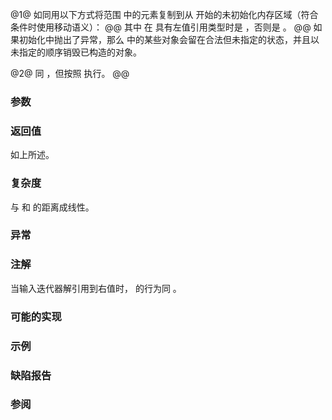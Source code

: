 {{cpp/title|uninitialized_move}}
{{cpp/memory/navbar}}
{{dcl begin}}
{{dcl header|memory}}
{{dcla|num=1|since=c++17|constexpr=c++26|
template&lt; class InputIt, class NoThrowForwardIt &gt;
NoThrowForwardIt uninitialized_move( InputIt first, InputIt last,
                                     NoThrowForwardIt d_first );
}}
{{dcl|num=2|since=c++17|
template&lt; class ExecutionPolicy,
          class ForwardIt, class NoThrowForwardIt &gt;
NoThrowForwardIt uninitialized_move( ExecutionPolicy&amp;&amp; policy,
                                     ForwardIt first, ForwardIt last,
                                     NoThrowForwardIt d_first );}}
{{dcl end}}

@1@ 如同用以下方式将范围 {{range|first|last}} 中的元素复制到从 {{c|d_first}} 开始的未初始化内存区域（符合条件时使用移动语义）：
{{box|
{{c/core|1=for (; first != last; ++d_first, (void) ++first)}}&lt;br&gt;
{{nbspt|4}}{{c/core|::new (}}{{rlpi|voidify}}{{c/core|(*d_first))}}&lt;br&gt;
{{nbspt|8}}{{c/core|typename std::iterator_traits&lt;NoThrowForwardIt&gt;::value_type(/* value */);}}&lt;br&gt;
{{c/core|return d_first;}}
}}
@@ 其中 {{c|/* value */}} 在 {{c|*first}} 具有左值引用类型时是 {{c|std::move(*first)}}，否则是 {{c|*first}}。
@@ 如果初始化中抛出了异常，那么 {{range|first|last}} 中的某些对象会留在合法但未指定的状态，并且以未指定的顺序销毁已构造的对象。

@2@ 同 {{v|1}}，但按照 {{c|policy}} 执行。
@@ {{cpp/algorithm/parallel overload precondition}}


{{rrev|since=c++20|
如果 {{counted range|d_first|std::distance(first, last)}} 与 {{range|first|last}} 有重叠，那么行为未定义。
}}

===参数===
{{par begin}}
{{par range|3=要移动的}}
{{par|d_first|目标范围的起始}}
{{par exec pol}}
{{par hreq}}
{{par req named|InputIt|InputIterator}}
{{par req named|ForwardIt|ForwardIterator}}
{{par req named|NoThrowForwardIt|ForwardIterator}}
{{par req|通过 {{tt|NoThrowForwardIt}} 合法实例的自增、赋值、比较或间接不可抛出异常。}}
{{par end}}

===返回值===
如上所述。

===复杂度===
与 {{c|first}} 和 {{c|last}} 的距离成线性。

===异常===
{{cpp/algorithm/parallel exceptions reporting behavior|singular=yes}}

===注解===
当输入迭代器解引用到右值时，{{tt|std::uninitialized_move}} 的行为同 {{lc|std::uninitialized_copy}}。

{{feature test macro|__cpp_lib_raw_memory_algorithms|std=C++26|value=202411L|{{c/core|constexpr}} 的[[cpp/memory#未初始化内存算法|特化内存算法]], {{vl|1}}}}

===可能的实现===
{{eq fun|1=
template&lt;class InputIt, class NoThrowForwardIt&gt;
constexpr NoThrowForwardIt uninitialized_move(InputIt first, InputIt last,
                                              NoThrowForwardIt d_first)
{
    using ValueType = typename std::iterator_traits&lt;NoThrowForwardIt&gt;::value_type;
    auto current = d_first;
    try
    {
        for (; first != last; ++first, (void) ++current)
        {
            auto addr = static_cast&lt;void*&gt;(std::addressof(*current));
            if constexpr (std::is_lvalue_reference_v&lt;decltype(*first)&gt;)
                ::new (addr) ValueType(std::move(*first));
            else
                ::new (addr) ValueType(*first);
        }
        return current;
    }
    catch (...)
    {
        std::destroy(d_first, current);
        throw;
    }
}
}}

===示例===
{{example|code=
#include &lt;cstdlib&gt;
#include &lt;iomanip&gt;
#include &lt;iostream&gt;
#include &lt;memory&gt;
#include &lt;string&gt;

void print(auto rem, auto first, auto last)
{
    for (std::cout &lt;&lt; rem; first != last; ++first)
        std::cout &lt;&lt; std::quoted(*first) &lt;&lt; ' ';
    std::cout &lt;&lt; '\n';
}

int main()
{
    std::string in[]{"Home", "Work!"};
    print("起初，in：", std::begin(in), std::end(in));
    
    if (constexpr auto sz = std::size(in);
        void* out = std::aligned_alloc(alignof(std::string), sizeof(std::string) * sz))
    {
        try
        {
            auto first{static_cast&lt;std::string*&gt;(out)};
            auto last{first + sz};
            std::uninitialized_move(std::begin(in), std::end(in), first);
            
            print("移动后，in：", std::begin(in), std::end(in));
            print("移动后，out：", first, last);
            
            std::destroy(first, last);
        }
        catch (...)
        {
            std::cout &lt;&lt; "异常！\n";
        }
        std::free(out);
    }
}
|p=true&lt;!-- 移动结果不确定 --&gt;
|output=
起初，in："Home" "Work!"
移动后，in："" ""
移动后，out："Home" "Work!"
}}

===缺陷报告===
{{dr list begin}}
{{dr list item|wg=lwg|dr=3870|std=C++20|before=此算法可能在 {{c/core|const}} 存储上创建对象|after=保持不允许}}
{{dr list item|wg=lwg|dr=3918|std=C++17|before=在输入迭代器解引用为纯右值时要求额外的临时量实质化|after=此时直接复制}}
{{dr list end}}

===参阅===
{{dsc begin}}
{{dsc inc|cpp/memory/dsc uninitialized_copy}}
{{dsc inc|cpp/memory/dsc uninitialized_move_n}}
{{dsc inc|cpp/memory/ranges/dsc uninitialized_move}}
{{dsc end}}

{{langlinks|en|es|ru|ja}}